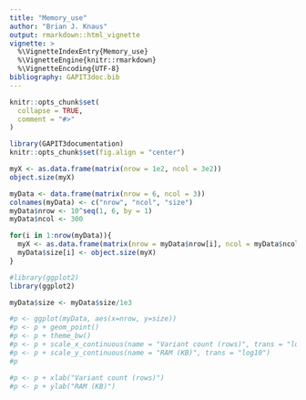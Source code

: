 ```yaml
---
title: "Memory_use"
author: "Brian J. Knaus"
output: rmarkdown::html_vignette
vignette: >
  %\VignetteIndexEntry{Memory_use}
  %\VignetteEngine{knitr::rmarkdown}
  %\VignetteEncoding{UTF-8}
bibliography: GAPIT3doc.bib
---
```


```r
knitr::opts_chunk$set(
  collapse = TRUE,
  comment = "#>"
)
```


```r
library(GAPIT3documentation)
knitr::opts_chunk$set(fig.align = "center")
```


```r
myX <- as.data.frame(matrix(nrow = 1e2, ncol = 3e2))
object.size(myX)
```



```r
myData <- data.frame(matrix(nrow = 6, ncol = 3))
colnames(myData) <- c("nrow", "ncol", "size")
myData$nrow <- 10^seq(1, 6, by = 1)
myData$ncol <- 300

for(i in 1:nrow(myData)){
  myX <- as.data.frame(matrix(nrow = myData$nrow[i], ncol = myData$ncol[i]))
  myData$size[i] <- object.size(myX)
}

```


```r
#library(ggplot2)
library(ggplot2)

myData$size <- myData$size/1e3

#p <- ggplot(myData, aes(x=nrow, y=size))
#p <- p + geom_point()
#p <- p + theme_bw()
#p <- p + scale_x_continuous(name = "Variant count (rows)", trans = "log10")
#p <- p + scale_y_continuous(name = "RAM (KB)", trans = "log10")
#p

#p <- p + xlab("Variant count (rows)")
#p <- p + ylab("RAM (KB)")
```


